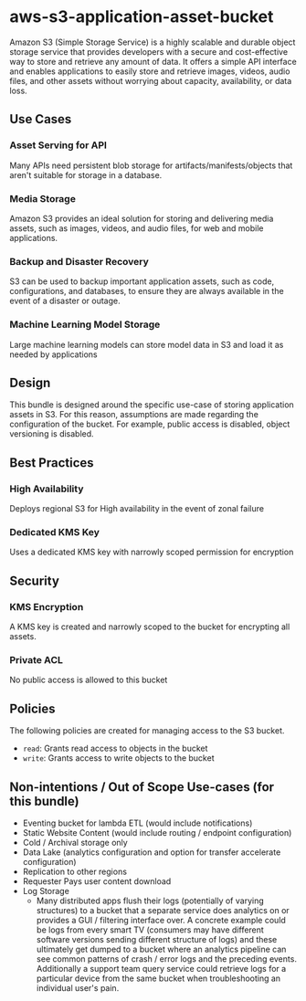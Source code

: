 # aws-s3-application-asset-bucket
Amazon S3 (Simple Storage Service) is a highly scalable and durable object storage service that provides developers with a secure and cost-effective way to store and retrieve any amount of data. It offers a simple API interface and enables applications to easily store and retrieve images, videos, audio files, and other assets without worrying about capacity, availability, or data loss.

## Use Cases
### Asset Serving for API
Many APIs need persistent blob storage for artifacts/manifests/objects that aren't suitable for storage in a database.
### Media Storage
Amazon S3 provides an ideal solution for storing and delivering media assets, such as images, videos, and audio files, for web and mobile applications.
### Backup and Disaster Recovery
S3 can be used to backup important application assets, such as code, configurations, and databases, to ensure they are always available in the event of a disaster or outage.
### Machine Learning Model Storage
Large machine learning models can store model data in S3 and load it as needed by applications

## Design
This bundle is designed around the specific use-case of storing application assets in S3. For this reason, assumptions are made regarding the configuration of the bucket. For example, public access is disabled, object versioning is disabled.

## Best Practices
### High Availability
Deploys regional S3 for High availability in the event of zonal failure
### Dedicated KMS Key
Uses a dedicated KMS key with narrowly scoped permission for encryption

## Security
### KMS Encryption
A KMS key is created and narrowly scoped to the bucket for encrypting all assets.
### Private ACL
No public access is allowed to this bucket

## Policies
The following policies are created for managing access to the S3 bucket.
* `read`: Grants read access to objects in the bucket
* `write`: Grants access to write objects to the bucket

## Non-intentions / Out of Scope Use-cases  (for this bundle)
- Eventing bucket for lambda ETL (would include notifications)
- Static Website Content (would include routing / endpoint configuration)
- Cold / Archival storage only
- Data Lake (analytics configuration and option for transfer accelerate configuration)
- Replication to other regions
- Requester Pays user content download
- Log Storage
    - Many distributed apps flush their logs (potentially of varying structures) to a bucket that a separate service does analytics on or provides a GUI / filtering interface over. A concrete example could be logs from every smart TV (consumers may have different software versions sending different structure of logs) and these ultimately get dumped to a bucket where an analytics pipeline can see common patterns of crash / error logs and the preceding events. Additionally a support team query service could retrieve logs for a particular device from the same bucket when troubleshooting an individual user&#39;s pain.
